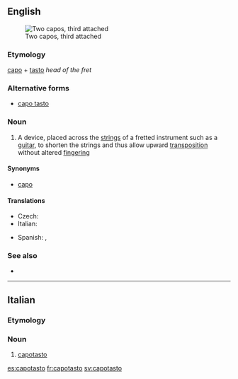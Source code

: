 ==English==
[[File:Kapodaster.JPG|thumb|Two capos, third attached]]

===Etymology===
{{etyl|it|en}} [[capo]] + [[tasto]] ''head of the fret''

===Alternative forms===
* [[capo tasto]]

===Noun===
{{en-noun}}

# {{context|music|lang=en}} A device, placed across the [[string]]s of a fretted instrument such as a [[guitar]], to shorten the strings and thus allow upward [[transposition]] without altered [[fingering]]

====Synonyms====
* [[capo]]

====Translations====
{{trans-top|device placed across the strings}}
* Czech: {{t|cs|kapodastr|m}}
* Italian: {{t|it|capotasto}}
{{trans-mid}}
* Spanish: {{t+|es|ceja|f}}, {{t+|es|cejilla|f}}
{{trans-bottom}}

===See also===
* {{commonslite|capo}}

----

==Italian==

===Etymology===
{{prefix|capo|tasto|lang=it}}

===Noun===
{{it-noun|m}}

# {{context|music|lang=it}} [[#English|capotasto]]

[[es:capotasto]]
[[fr:capotasto]]
[[sv:capotasto]]